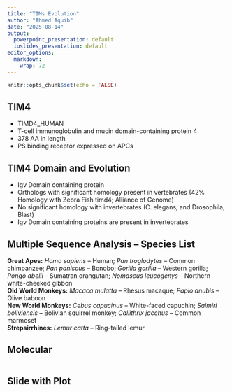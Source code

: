 ```yaml
---
title: "TIMs Evolution"
author: "Ahmed Aquib"
date: "2025-08-14"
output:
  powerpoint_presentation: default
  ioslides_presentation: default
editor_options: 
  markdown: 
    wrap: 72
---
```


```r
knitr::opts_chunk$set(echo = FALSE)
```

## TIM4

-   TIMD4_HUMAN
-   T-cell immunoglobulin and mucin domain-containing protein 4
-   378 AA in length
-   PS binding receptor expressed on APCs

## TIM4 Domain and Evolution

-   Igv Domain containing protein
-   Orthologs with significant homology present in vertebrates (42%
    Homology with Zebra Fish timd4; Alliance of Genome)
-   No significant homology with invertebrates (C. elegans, and
    Drosophila; Blast)
-   Igv Domain containing proteins are present in invertebrates

## Multiple Sequence Analysis – Species List

**Great Apes:** *Homo sapiens* – Human; *Pan troglodytes* – Common
chimpanzee; *Pan paniscus* – Bonobo; *Gorilla gorilla* – Western
gorilla; *Pongo abelii* – Sumatran orangutan; *Nomascus leucogenys* –
Northern white-cheeked gibbon\
**Old World Monkeys:** *Macaca mulatta* – Rhesus macaque; *Papio anubis*
– Olive baboon\
**New World Monkeys:** *Cebus capucinus* – White-faced capuchin;
*Saimiri boliviensis* – Bolivian squirrel monkey; *Callithrix jacchus* –
Common marmoset\
**Strepsirrhines:** *Lemur catta* – Ring-tailed lemur

## Molecular

```r

```

## Slide with Plot

```r

```
